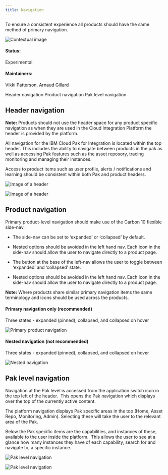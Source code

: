 ```yaml
---
title: Navigation
---
```



<PageDescription>

  To ensure a consistent experience all products should have the same method of primary navigation. 

</PageDescription>

<Row>
  <Column colLg={8}>

![Contextual image](images/0.png)

  </Column>
</Row>

#### Status:
Experimental
#### Maintainers:
Vikki Patterson, Arnaud Gillard

<AnchorLinks>
  <AnchorLink>Header navigation</AnchorLink>
  <AnchorLink>Product navigation</AnchorLink>
  <AnchorLink>Pak level navigation</AnchorLink>
</AnchorLinks>

## Header navigation

<InlineNotification>

  **Note:** Products should not use the header space for any product specific
  navigation as when they are used in the Cloud Integration Platform the
  header is provided by the platform.

</InlineNotification>

All navigation for the IBM Cloud Pak for Integration is located within the top header. This includes the ability to navigate between products in the pak as well as accessing Pak features such as the asset reposory, tracing monitoring and managing  their instances.

Access to product items such as user profile, alerts / notifications and learning should be consistent within both Pak and product headers.  

<Row>
 <Column colLg={8}>

![Image of a header](images/1.png)

 </Column>
</Row>
<Row>
 <Column colLg={8}>

![Image of a header](images/2.png)

 </Column>
</Row>

## Product navigation

Primary product-level navigation should make use of the Carbon 10 flexible side-nav.

* The side-nav can be set to ‘expanded’ or ‘collapsed’ by default.

* Nested options should be avoided in the left hand nav. Each icon in the side-nav should allow the user to navigate directly to a product page.
* The button at the base of the left-nav allows the user to toggle between ‘expanded’ and ‘collapsed’ state.
* Nested options should be avoided in the left hand nav. Each icon in the side-nav should allow the user to navigate directly to a product page.

<InlineNotification>

  **Note:** Where products share similar primary navigation items the same
  terminology and icons should be used across the products.

</InlineNotification>

#### Primary navigation only (recommended)

Three states - expanded (pinned), collapsed, and collapsed on hover

<Row>
 <Column colLg={8}>

![Primary product navigation](images/3.png)

 </Column>
</Row>

#### Nested navigation (not recommended)

Three states - expanded (pinned), collapsed, and collapsed on hover

<Row>
 <Column colLg={8}>

![Nested navigation](images/4.png)

 </Column>
</Row>

## Pak level navigation

Navigation at the Pak level is accessed from the application switch icon in
the top left of the header.  This opens the Pak navigation which displays over
the top of the currently active content.

The platform navigation displays Pak specific areas in the top (Home, Asset
Repo, Monitoring, Admin). Selecting these will take the user to the relevant
area of the Pak.

Below the Pak specific items are the capabilities, and
instances of these, available to the user inside the platform.  This allows
the user to see at a glance how many instances they have of each capability,
search for and navigate to, a specific instance.

<Row>
 <Column colLg={8}>

![Pak level navigation](images/5.png)

 </Column>
</Row>
<Row>
 <Column colLg={8}>

![Pak level navigation](images/6.png)

 </Column>
</Row>
